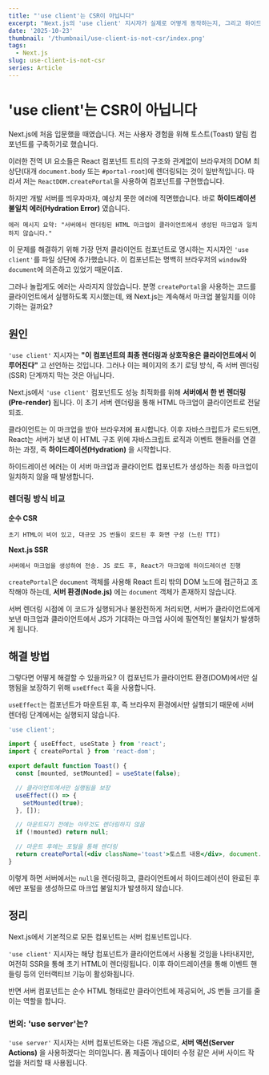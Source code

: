 ```yaml
---
title: "'use client'는 CSR이 아닙니다"
excerpt: "Next.js의 'use client' 지시자가 실제로 어떻게 동작하는지, 그리고 하이드레이션 에러가 발생하는 이유를 알아봅니다."
date: '2025-10-23'
thumbnail: '/thumbnail/use-client-is-not-csr/index.png'
tags:
  - Next.js
slug: use-client-is-not-csr
series: Article
---
```


# 'use client'는 CSR이 아닙니다

Next.js에 처음 입문했을 때였습니다. 저는 사용자 경험을 위해 토스트(Toast) 알림 컴포넌트를 구축하기로 했습니다.

이러한 전역 UI 요소들은 React 컴포넌트 트리의 구조와 관계없이 브라우저의 DOM 최상단(대개 `document.body` 또는 `#portal-root`)에 렌더링되는 것이 일반적입니다. 따라서 저는 `ReactDOM.createPortal`을 사용하여 컴포넌트를 구현했습니다.

하지만 개발 서버를 띄우자마자, 예상치 못한 에러에 직면했습니다. 바로 **하이드레이션 불일치 에러(Hydration Error)** 였습니다.

```text
에러 메시지 요약: "서버에서 렌더링된 HTML 마크업이 클라이언트에서 생성된 마크업과 일치하지 않습니다."
```

이 문제를 해결하기 위해 가장 먼저 클라이언트 컴포넌트로 명시하는 지시자인 `'use client'`를 파일 상단에 추가했습니다. 이 컴포넌트는 명백히 브라우저의 `window`와 `document`에 의존하고 있었기 때문이죠.

그러나 놀랍게도 에러는 사라지지 않았습니다. 분명 `createPortal`을 사용하는 코드를 클라이언트에서 실행하도록 지시했는데, 왜 Next.js는 계속해서 마크업 불일치를 이야기하는 걸까요?

## 원인

`'use client'` 지시자는 **"이 컴포넌트의 최종 렌더링과 상호작용은 클라이언트에서 이루어진다"** 고 선언하는 것입니다. 그러나 이는 페이지의 초기 로딩 방식, 즉 서버 렌더링(SSR) 단계까지 막는 것은 아닙니다.

Next.js에서 `'use client'` 컴포넌트도 성능 최적화를 위해 **서버에서 한 번 렌더링(Pre-render)** 됩니다. 이 초기 서버 렌더링을 통해 HTML 마크업이 클라이언트로 전달되죠.

클라이언트는 이 마크업을 받아 브라우저에 표시합니다. 이후 자바스크립트가 로드되면, React는 서버가 보낸 이 HTML 구조 위에 자바스크립트 로직과 이벤트 핸들러를 연결하는 과정, 즉 **하이드레이션(Hydration)** 을 시작합니다.

하이드레이션 에러는 이 서버 마크업과 클라이언트 컴포넌트가 생성하는 최종 마크업이 일치하지 않을 때 발생합니다.

### 렌더링 방식 비교

**순수 CSR**

```text
초기 HTML이 비어 있고, 대규모 JS 번들이 로드된 후 화면 구성 (느린 TTI)
```

**Next.js SSR**

```text
서버에서 마크업을 생성하여 전송. JS 로드 후, React가 마크업에 하이드레이션 진행
```

`createPortal`은 `document` 객체를 사용해 React 트리 밖의 DOM 노드에 접근하고 조작해야 하는데, **서버 환경(Node.js)** 에는 `document` 객체가 존재하지 않습니다.

서버 렌더링 시점에 이 코드가 실행되거나 불완전하게 처리되면, 서버가 클라이언트에게 보낸 마크업과 클라이언트에서 JS가 기대하는 마크업 사이에 필연적인 불일치가 발생하게 됩니다.

## 해결 방법

그렇다면 어떻게 해결할 수 있을까요? 이 컴포넌트가 클라이언트 환경(DOM)에서만 실행됨을 보장하기 위해 `useEffect` 훅을 사용합니다.

`useEffect`는 컴포넌트가 마운트된 후, 즉 브라우저 환경에서만 실행되기 때문에 서버 렌더링 단계에서는 실행되지 않습니다.

```jsx
'use client';

import { useEffect, useState } from 'react';
import { createPortal } from 'react-dom';

export default function Toast() {
  const [mounted, setMounted] = useState(false);

  // 클라이언트에서만 실행됨을 보장
  useEffect(() => {
    setMounted(true);
  }, []);

  // 마운트되기 전에는 아무것도 렌더링하지 않음
  if (!mounted) return null;

  // 마운트 후에는 포털을 통해 렌더링
  return createPortal(<div className='toast'>토스트 내용</div>, document.body);
}
```

이렇게 하면 서버에서는 `null`을 렌더링하고, 클라이언트에서 하이드레이션이 완료된 후에만 포털을 생성하므로 마크업 불일치가 발생하지 않습니다.

## 정리

Next.js에서 기본적으로 모든 컴포넌트는 서버 컴포넌트입니다.

`'use client'` 지시자는 해당 컴포넌트가 클라이언트에서 사용될 것임을 나타내지만, 여전히 SSR을 통해 초기 HTML이 렌더링됩니다. 이후 하이드레이션을 통해 이벤트 핸들링 등의 인터랙티브 기능이 활성화됩니다.

반면 서버 컴포넌트는 순수 HTML 형태로만 클라이언트에 제공되어, JS 번들 크기를 줄이는 역할을 합니다.

### 번외: 'use server'는?

`'use server'` 지시자는 서버 컴포넌트와는 다른 개념으로, **서버 액션(Server Actions)** 을 사용하겠다는 의미입니다. 폼 제출이나 데이터 수정 같은 서버 사이드 작업을 처리할 때 사용됩니다.
